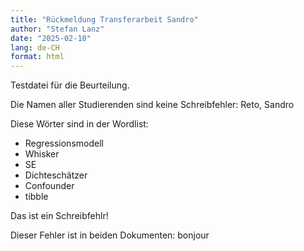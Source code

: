 ```yaml
---
title: "Rückmeldung Transferarbeit Sandro"
author: "Stefan Lanz"
date: "2025-02-10"
lang: de-CH
format: html
---
```


Testdatei für die Beurteilung.

Die Namen aller Studierenden sind keine Schreibfehler: Reto, Sandro

Diese Wörter sind in der Wordlist:

* Regressionsmodell
* Whisker
* SE
* Dichteschätzer
* Confounder
* tibble

Das ist ein Schreibfehlr!

Dieser Fehler ist in beiden Dokumenten: bonjour
